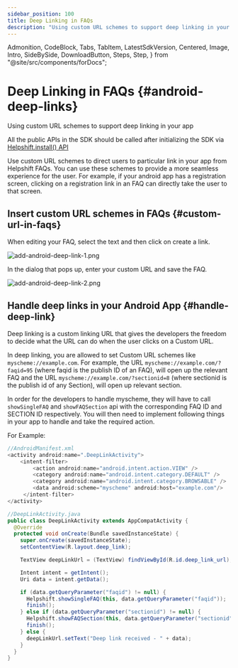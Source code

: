 ```yaml
---
sidebar_position: 100
title: Deep Linking in FAQs
description: "Using custom URL schemes to support deep linking in your app."
---
```


  Admonition,
  CodeBlock,
  Tabs,
  TabItem,
  LatestSdkVersion,
  Centered,
  Image,
  Intro,
  SideBySide,
  DownloadButton,
  Steps,
  Step,
} from "@site/src/components/forDocs";

# Deep Linking in FAQs {#android-deep-links}

<Intro>

Using custom URL schemes to support deep linking in your app

</Intro>

<Admonition type="info" title="Note">

All the public APIs in the SDK should be called after initializing the SDK via [Helpshift.install() API](/sdkx_android/getting-started#start-using)

</Admonition>

Use custom URL schemes to direct users to particular link in your app
from Helpshift FAQs. You can use these schemes to provide a more
seamless experience for the user. For example, if your android app has a
registration screen, clicking on a registration link in an FAQ can
directly take the user to that screen.

## Insert custom URL schemes in FAQs {#custom-url-in-faqs}

When editing your FAQ, select the text and then click on create a link.

<Image
  src="/static/books/android/add-android-deep-link-1.png"
  width="half"
  alt="add-android-deep-link-1.png"
/>

In the dialog that pops up, enter your custom URL and save the FAQ.

<Image
  src="/static/books/android/add-android-deep-link-2.png"
  width="half"
  alt="add-android-deep-link-2.png"
/>

## Handle deep links in your Android App {#handle-deep-link}

Deep linking is a custom linking URL that gives the developers the
freedom to decide what the URL can do when the user clicks on a Custom
URL.

In deep linking, you are allowed to set Custom URL schemes like `myscheme://example.com`.
For example, the URL `myscheme://example.com/?faqid=95` (where faqid is the
publish ID of an FAQ), will open up the relevant FAQ and the URL
`myscheme://example.com/?sectionid=8` (where sectionid is the publish id
of any Section), will open up relevant section.

In order for the developers to handle myscheme, they will have to call
`showSingleFAQ` and `showFAQSection` api with the corresponding FAQ ID
and SECTION ID respectively.
You will then need to implement following things in your app to handle and take the required action.

For Example:

```java
//AndroidManifest.xml
<activity android:name=".DeepLinkActivity">
    <intent-filter>
        <action android:name="android.intent.action.VIEW" />
        <category android:name="android.intent.category.DEFAULT" />
        <category android:name="android.intent.category.BROWSABLE" />
        <data android:scheme="myscheme" android:host="example.com"/>
     </intent-filter>
</activity>
```

```java
//DeepLinkActivity.java
public class DeepLinkActivity extends AppCompatActivity {
  @Override
  protected void onCreate(Bundle savedInstanceState) {
    super.onCreate(savedInstanceState);
    setContentView(R.layout.deep_link);

    TextView deepLinkUrl = (TextView) findViewById(R.id.deep_link_url);

    Intent intent = getIntent();
    Uri data = intent.getData();

    if (data.getQueryParameter("faqid") != null) {
      Helpshift.showSingleFAQ(this, data.getQueryParameter("faqid"));
      finish();
    } else if (data.getQueryParameter("sectionid") != null) {
      Helpshift.showFAQSection(this, data.getQueryParameter("sectionid"));
      finish();
    } else {
      deepLinkUrl.setText("Deep link received - " + data);
    }
  }
}
```
